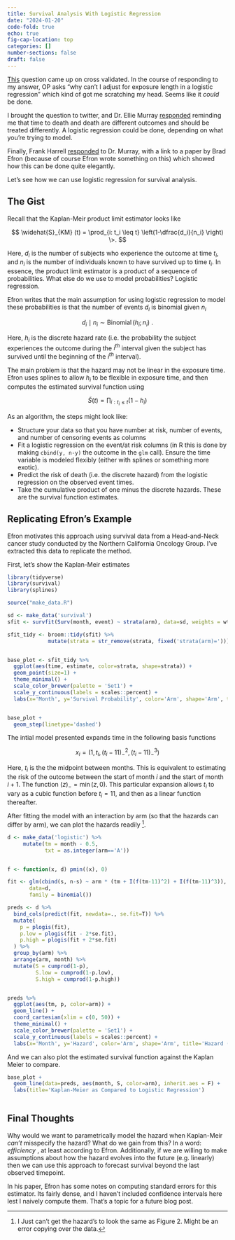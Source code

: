 ```yaml
---
title: Survival Analysis With Logistic Regression
date: "2024-01-20"
code-fold: true
echo: true
fig-cap-location: top
categories: []
number-sections: false
draft: false
---
```


[This](https://stats.stackexchange.com/questions/636963/logistic-regression-varying-exposure-variable/637018#637018) question came up on cross validated.  In the course of responding to my answer, OP asks "why can't I adjust for exposure length in a logistic regression" which kind of got me scratching my head.  Seems like it *could* be done.

I brought the question to twitter, and Dr. Ellie Murray [responded](https://twitter.com/EpiEllie/status/1747987418152612085) reminding me that time to death and death are different outcomes and should be treated differently.  A logistic regression could be done, depending on what you're trying to model.

Finally, Frank Harrell [responded](https://twitter.com/f2harrell/status/1748327687066652908) to Dr. Murray, with a link to a paper by Brad Efron (because of course Efron wrote something on this) which showed how this can be done quite elegantly.

Let's see how we can use logistic regression for survival analysis.

## The Gist

Recall that the Kaplan-Meir product limit estimator looks like

$$ \widehat{S}_{KM} (t) = \prod_{i: t_i \leq t} \left(1-\dfrac{d_i}{n_i} \right) \>. $$

Here, $d_i$ is the number of subjects who experience the outcome at time $t_i$, and $n_i$ is the number of individuals known to have survived up to time $t_i$.  In essence, the product limit estimator is a product of a sequence of probabilities.  What else do we use to model probabilities?  Logistic regression.

Efron writes that the main assumption for using logistic regression to model these probabilities is that the number of events $d_i$ is binomial given $n_i$

$$ d_i \mid n_i \sim \operatorname{Binomial}(h_i; n_i) \>. $$

Here, $h_i$ is the discrete hazard rate (i.e. the probability the subject experiences the outcome during the $i^{th}$ interval given the subject has survived until the beginning of the $i^{th}$ interval).

The main problem is that the hazard may not be linear in the exposure time.  Efron uses splines to allow $h_i$ to be flexible in exposure time, and then computes the estimated survival function using

$$ \tilde{S}(t) =  \prod_{i: t_i \leq t} \left(1-h_i\right)$$ 


As an algorithm, the steps might look like:

* Structure your data so that you have number at risk, number of events, and number of censoring events as columns
* Fit a logistic regression on the event/at risk columns (in R this is done by making `cbind(y, n-y)` the outcome in the `glm` call).  Ensure the time variable is modeled flexibly (either with splines or something more exotic).
* Predict the risk of death (i.e. the discrete hazard) from the logistic regression on the observed event times.
* Take the cumulative product of one minus the discrete hazards.  These are the survival function estimates.

## Replicating Efron's Example

Efron motivates this approach using survival data from a Head-and-Neck cancer study conducted by the Northern California Oncology Group. I've extracted this data to replicate the method.

First, let's show the Kaplan-Meir estimates
```r
library(tidyverse)
library(survival)
library(splines)

source("make_data.R")

sd <- make_data('survival')
sfit <- survfit(Surv(month, event) ~ strata(arm), data=sd, weights = wt)

sfit_tidy <- broom::tidy(sfit) %>% 
             mutate(strata = str_remove(strata, fixed('strata(arm)=')))


base_plot <- sfit_tidy %>% 
  ggplot(aes(time, estimate, color=strata, shape=strata)) + 
  geom_point(size=1) + 
  theme_minimal() + 
  scale_color_brewer(palette = 'Set1') +
  scale_y_continuous(labels = scales::percent) + 
  labs(x='Month', y='Survival Probability', color='Arm', shape='Arm', title='Kaplan-Meier Estimated Survival Curves for Head-and-Neck Cancer Study')


base_plot + 
  geom_step(linetype='dashed')

```


The intial model presented expands time in the following basis functions

$$ x_i = (1, t_i, (t_i-11)_-^{2}, (t_i-11)_-^{3}) $$

Here, $t_i$ is the the midpoint between months.  This is equivalent to estimating the risk of the outcome between the start of month $i$ and the start of month $i+1$.  The function $( z )_- = \min(z, 0)$.  This particular expansion allows $t_i$ to vary as a cubic function before $t_i=11$, and then as a linear function thereafter.

After fitting the model with an interaction by arm (so that the hazards can differ by arm), we can plot the hazards readily [^1].

[^1]: I Just can't get the hazard's to look the same as Figure 2.  Might be an error copying over the data.


```r
d <- make_data('logistic') %>% 
     mutate(tm = month - 0.5, 
            txt = as.integer(arm=='A'))


f <- function(x, d) pmin((x), 0)

fit <- glm(cbind(s, n-s) ~ arm * (tm + I(f(tm-11)^2) + I(f(tm-11)^3)),
       data=d, 
       family = binomial())

preds <- d %>% 
  bind_cols(predict(fit, newdata=., se.fit=T)) %>% 
  mutate(
    p = plogis(fit),
    p.low = plogis(fit - 2*se.fit),
    p.high = plogis(fit + 2*se.fit)
  ) %>% 
  group_by(arm) %>% 
  arrange(arm, month) %>% 
  mutate(S = cumprod(1-p),
         S.low = cumprod(1-p.low),
         S.high = cumprod(1-p.high))


preds %>% 
  ggplot(aes(tm, p, color=arm)) +
  geom_line() + 
  coord_cartesian(xlim = c(0, 50)) + 
  theme_minimal() + 
  scale_color_brewer(palette = 'Set1') +
  scale_y_continuous(labels = scales::percent) + 
  labs(x='Month', y='Hazard', color='Arm', shape='Arm', title='Hazard (Risk Estimate From Logistic Regression)')

```



And we can also plot the estimated survival function against the Kaplan Meier to compare.

```r
base_plot + 
  geom_line(data=preds, aes(month, S, color=arm), inherit.aes = F) + 
  labs(title='Kaplan-Meier as Compared to Logistic Regression')
  
```


## Final Thoughts

Why would we want to parametrically model the hazard when Kaplan-Meir _can't_ misspecify the hazard?  What do we gain from this?  In a word: _efficiency_ , at least according to Efron.  Additionally, if we are willing to make assumptions about how the hazard evolves into the future (e.g. linearly) then we can use this approach to forecast survival beyond the last observed timepoint.

In his paper, Efron has some notes on computing standard errors for this estimator.  Its fairly dense, and I haven't included confidence intervals here lest I naively compute them.  That's a topic for a future blog post.

